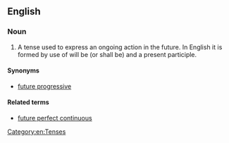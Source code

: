 ==English==

===Noun===
{{examples-right|Next year, I '''will be working''' in a different company.}}
{{en-noun|head=[[future]] [[continuous]]|es}}

# {{context|grammar|lang=en}} A tense used to express an ongoing action in the future. In English it is formed by use of will be (or shall be) and a present participle.

====Synonyms====
* [[future progressive]]

====Related terms====
* [[future perfect continuous]]

[[Category:en:Tenses]]